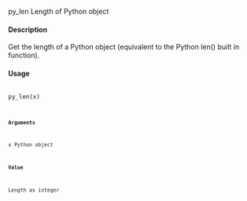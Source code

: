 py_len Length of Python object

#### Description 

Get the length of a Python object (equivalent to the Python len() built in function).

#### Usage
<pre><code>
py_len(x)
<code></pre>
#### Arguments
x Python object

#### Value
Length as integer
